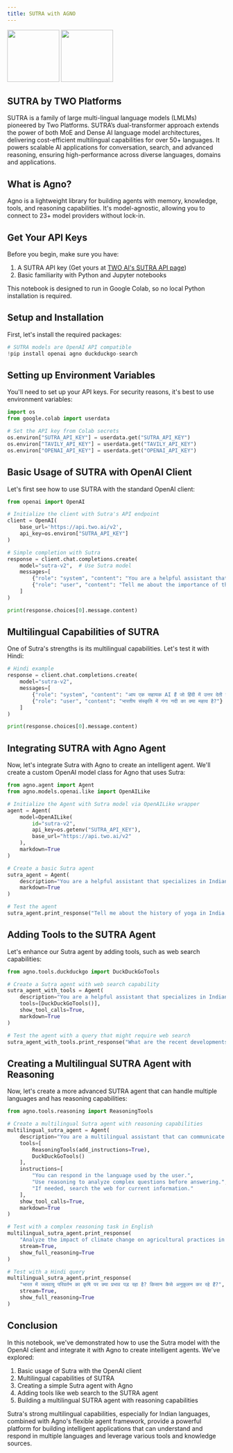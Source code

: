 ```yaml
---
title: SUTRA with AGNO
---
```


<div style={{ display: "flex", alignItems: "center", gap: "40px" }}>
  <img
    src="https://play-lh.googleusercontent.com/_O9p4Z4yucA2NLmZBu9mTJCuBwXeT9NcbtrDN6I8gKlkIPRySV0adOmbyipjSj9Gew"
    width="120"
    style={{borderRadius: '30px'}}
    className='my-0!'
  />
  <img
    src="https://images.crunchbase.com/image/upload/c_pad,f_auto,q_auto:eco,dpr_1/fc52752016ff487da8e4686a2b7fcb6d"
    width="120"
    style={{borderRadius: '30px'}}
    className='my-0!'
  />
</div>

## SUTRA by TWO Platforms

SUTRA is a family of large multi-lingual language models (LMLMs) pioneered
by Two Platforms. SUTRA’s dual-transformer approach extends the power of
both MoE and Dense AI language model architectures, delivering
cost-efficient multilingual capabilities for over 50+ languages. It powers
scalable AI applications for conversation, search, and advanced reasoning,
ensuring high-performance across diverse languages, domains and
applications.

## What is Agno?

Agno is a lightweight library for building agents with memory,
knowledge, tools, and reasoning capabilities. It's model-agnostic,
allowing you to connect to 23+ model providers without lock-in.

## Get Your API Keys

Before you begin, make sure you have:

1.  A SUTRA API key (Get yours at [TWO AI's SUTRA API
    page](https://www.two.ai/sutra/api))
2.  Basic familiarity with Python and Jupyter notebooks

This notebook is designed to run in Google Colab, so no local Python
installation is required.

## Setup and Installation

First, let's install the required packages:

```python
# SUTRA models are OpenAI API compatible
!pip install openai agno duckduckgo-search
```

## Setting up Environment Variables

You'll need to set up your API keys. For security reasons, it's best to
use environment variables:

```python
import os
from google.colab import userdata

# Set the API key from Colab secrets
os.environ["SUTRA_API_KEY"] = userdata.get("SUTRA_API_KEY")
os.environ["TAVILY_API_KEY"] = userdata.get("TAVILY_API_KEY")
os.environ["OPENAI_API_KEY"] = userdata.get("OPENAI_API_KEY")
```

## Basic Usage of SUTRA with OpenAI Client

Let's first see how to use SUTRA with the standard OpenAI client:

```python
from openai import OpenAI

# Initialize the client with Sutra's API endpoint
client = OpenAI(
    base_url='https://api.two.ai/v2',
    api_key=os.environ["SUTRA_API_KEY"]
)

# Simple completion with Sutra
response = client.chat.completions.create(
    model="sutra-v2",  # Use Sutra model
    messages=[
        {"role": "system", "content": "You are a helpful assistant that specializes in Indian languages and culture."},
        {"role": "user", "content": "Tell me about the importance of the Ganga river in Indian culture."}
    ]
)

print(response.choices[0].message.content)
```

## Multilingual Capabilities of SUTRA

One of Sutra's strengths is its multilingual capabilities. Let's test it
with Hindi:

```python
# Hindi example
response = client.chat.completions.create(
    model="sutra-v2",
    messages=[
        {"role": "system", "content": "आप एक सहायक AI हैं जो हिंदी में उत्तर देती है।"},
        {"role": "user", "content": "भारतीय संस्कृति में गंगा नदी का क्या महत्व है?"}
    ]
)

print(response.choices[0].message.content)
```

## Integrating SUTRA with Agno Agent

Now, let's integrate Sutra with Agno to create an intelligent agent.
We'll create a custom OpenAI model class for Agno that uses Sutra:

```python
from agno.agent import Agent
from agno.models.openai.like import OpenAILike

# Initialize the Agent with Sutra model via OpenAILike wrapper
agent = Agent(
    model=OpenAILike(
        id="sutra-v2",
        api_key=os.getenv("SUTRA_API_KEY"),
        base_url="https://api.two.ai/v2"
    ),
    markdown=True
)

# Create a basic Sutra agent
sutra_agent = Agent(
    description="You are a helpful assistant that specializes in Indian languages and culture.",
    markdown=True
)

# Test the agent
sutra_agent.print_response("Tell me about the history of yoga in India.", stream=True)
```

## Adding Tools to the SUTRA Agent

Let's enhance our Sutra agent by adding tools, such as web search
capabilities:

```python
from agno.tools.duckduckgo import DuckDuckGoTools

# Create a Sutra agent with web search capability
sutra_agent_with_tools = Agent(
    description="You are a helpful assistant that specializes in Indian languages, culture, and current events.",
    tools=[DuckDuckGoTools()],
    show_tool_calls=True,
    markdown=True
)

# Test the agent with a query that might require web search
sutra_agent_with_tools.print_response("What are the recent developments in India's space program in hindi?", stream=True)
```

## Creating a Multilingual SUTRA Agent with Reasoning

Now, let's create a more advanced SUTRA agent that can handle multiple
languages and has reasoning capabilities:

```python
from agno.tools.reasoning import ReasoningTools

# Create a multilingual Sutra agent with reasoning capabilities
multilingual_sutra_agent = Agent(
    description="You are a multilingual assistant that can communicate in various Indian languages and has strong reasoning abilities.",
    tools=[
        ReasoningTools(add_instructions=True),
        DuckDuckGoTools()
    ],
    instructions=[
        "You can respond in the language used by the user.",
        "Use reasoning to analyze complex questions before answering.",
        "If needed, search the web for current information."
    ],
    show_tool_calls=True,
    markdown=True
)

# Test with a complex reasoning task in English
multilingual_sutra_agent.print_response(
    "Analyze the impact of climate change on agricultural practices in India. What adaptations are farmers making?",
    stream=True,
    show_full_reasoning=True
)
```

```python
# Test with a Hindi query
multilingual_sutra_agent.print_response(
    "भारत में जलवायु परिवर्तन का कृषि पर क्या प्रभाव पड़ रहा है? किसान कैसे अनुकूलन कर रहे हैं?",
    stream=True,
    show_full_reasoning=True
)
```

## Conclusion

In this notebook, we've demonstrated how to use the Sutra model with the
OpenAI client and integrate it with Agno to create intelligent agents.
We've explored:

1.  Basic usage of Sutra with the OpenAI client
2.  Multilingual capabilities of SUTRA
3.  Creating a simple Sutra agent with Agno
4.  Adding tools like web search to the SUTRA agent
5.  Building a multilingual SUTRA agent with reasoning capabilities

Sutra's strong multilingual capabilities, especially for Indian
languages, combined with Agno's flexible agent framework, provide a
powerful platform for building intelligent applications that can
understand and respond in multiple languages and leverage various tools
and knowledge sources.
